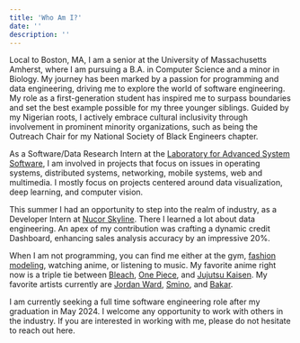 ```yaml
---
title: 'Who Am I?'
date: ''
description: ''
---
```


Local to Boston, MA, I am a senior at the University of Massachusetts Amherst, where I am pursuing a B.A. in Computer Science and a minor in Biology. My journey has been marked by a passion for programming and data engineering, driving me to explore the world of software engineering. My role as a first-generation student has inspired me to surpass boundaries and set the best example possible for my three younger siblings. Guided by my Nigerian roots, I actively embrace cultural inclusivity through involvement in prominent minority organizations, such as being the Outreach Chair for my National Society of Black Engineers chapter.

As a Software/Data Research Intern at the [Laboratory for Advanced System Software](https://lass.cs.umass.edu/), I am involved in projects that focus on issues in operating systems, distributed systems, networking, mobile systems, web and multimedia. I mostly focus on projects centered around data visualization, deep learning, and computer vision. 

This summer I had an opportunity to step into the realm of industry, as a Developer Intern at [Nucor Skyline](https://nucor.com/). There I learned a lot about data engineering. An apex of my contribution was crafting a dynamic credit Dashboard, enhancing sales analysis accuracy by an impressive 20%. 

When I am not programming, you can find me either at the gym, [fashion modeling](/fashion), watching anime, or listening to music. My favorite anime right now is a triple tie between [Bleach](https://en.wikipedia.org/wiki/Bleach_(TV_series)), [One Piece](https://en.wikipedia.org/wiki/One_Piece), and [Jujutsu Kaisen](https://en.wikipedia.org/wiki/Jujutsu_Kaisen). My favorite artists currently are [Jordan Ward](https://genius.com/artists/Jordan-ward), [Smino](https://genius.com/artists/Smino), and [Bakar](https://genius.com/artists/Bakar).

I am currently seeking a full time software engineering role after my graduation in May 2024. I welcome any opportunity to work with others in the industry. If you are interested in working with me, please do not hesitate to reach out here.